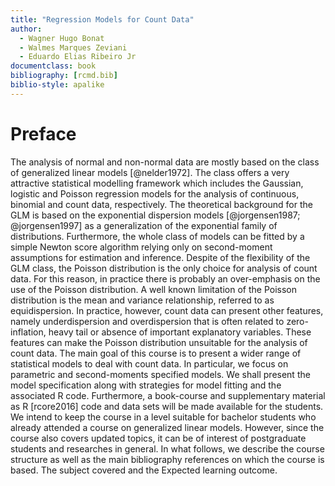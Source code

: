 ```yaml
---
title: "Regression Models for Count Data"
author:
  - Wagner Hugo Bonat
  - Walmes Marques Zeviani
  - Eduardo Elias Ribeiro Jr
documentclass: book
bibliography: [rcmd.bib]
biblio-style: apalike
---
```


# Preface {-}

The analysis of normal and non-normal data are mostly based on the class
of generalized linear models [@nelder1972]. The class offers a very
attractive statistical modelling framework which includes the Gaussian,
logistic and Poisson regression models for the analysis of continuous,
binomial and count data, respectively. The theoretical background for
the GLM is based on the exponential dispersion models
[@jorgensen1987; @jorgensen1997] as a generalization of the exponential
family of distributions. Furthermore, the whole class of models can be
fitted by a simple Newton score algorithm relying only on second-moment
assumptions for estimation and inference.  Despite of the flexibility of
the GLM class, the Poisson distribution is the only choice for analysis
of count data. For this reason, in practice there is probably an
over-emphasis on the use of the Poisson distribution. A well known
limitation of the Poisson distribution is the mean and variance
relationship, referred to as equidispersion. In practice, however, count
data can present other features, namely underdispersion and
overdispersion that is often related to zero-inflation, heavy tail or
absence of important explanatory variables. These features can make the
Poisson distribution unsuitable for the analysis of count data.  The
main goal of this course is to present a wider range of statistical
models to deal with count data. In particular, we focus on parametric
and second-moments specified models. We shall present the model
specification along with strategies for model fitting and the associated
R code. Furthermore, a book-course and supplementary material as R
[rcore2016] code and data sets will be made available for the students.
We intend to keep the course in a level suitable for bachelor students
who already attended a course on generalized linear models. However,
since the course also covers updated topics, it can be of interest of
postgraduate students and researches in general. In what follows, we
describe the course structure as well as the main bibliography
references on which the course is based. The subject covered and the
Expected learning outcome.
